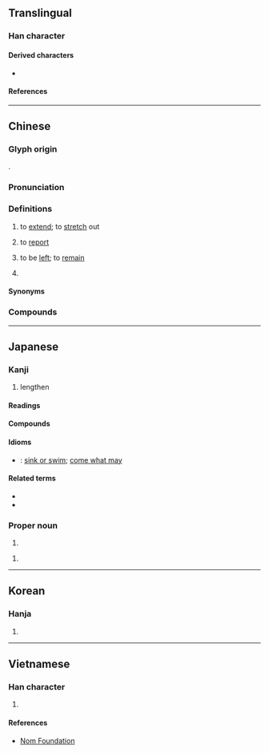 {{character info}}
==Translingual==

===Han character===
{{Han char|rn=9|rad=人|as=05|sn=7|four=25206|canj=OLWL|ids=⿰亻申}}

====Derived characters====
* {{l|mul|[[𭈁]], [[𥆓]], [[𦕽]], [[𨁬]], [[敒]], [[𫣰]]}}

====References====
{{Han ref|kx=0097.060|dkj=00481|dj=0205.120|hdz=10133.020|uh=4F38}}

----

==Chinese==
{{zh-forms}}

===Glyph origin===
{{Han etym}}
{{Han compound|alt1=亻|人|申|ls=psc|c1=s|c2=p|t1=man}}.

===Pronunciation===
{{zh-pron
|m=shēn
|m-s=
|c=san1
|c-t=
|g=
|h=pfs=chhûn/sṳ̂n
|h_note=chhûn - vernacular; sṳ̂n - literary
|j=
|mb=
|md=sĭng
|mn=chhun/qz,xm:chhng/sin
|mn_note=chhun/chhng - vernacular; sin - literary
|mn-t=cung1/sing1
|mn-t_note=cung1 - vernacular; sing1 - literary
|w=
|x=
|mc=y
|oc=y
|ma=Zh-shen.ogg
|cat=v,pn
}}

===Definitions===
{{zh-hanzi}}

# to [[extend]]; to [[stretch]] out
#: {{zh-x|伸長 兩 隻 手|to extend two hands}}
# to [[report]]
# {{lb|zh|Hakka|Hokkien}} to be [[left]]; to [[remain]]
# {{surname|zh}}

====Synonyms====
{{zh-dial|剩}}

===Compounds===
{{zh-der|伸鉤索鐵|伸舌頭|伸張|伸出|伸志|伸出援手|伸懶腰|伸頭探腦|伸頭縮頸|伸腰|伸手牌|伸剖|伸張正義|小屈大伸|延伸|伸縮縫|伸縮尺|伸縮|伸手|屈伸|屈一伸萬|平伸|仰首伸眉|伸眉|伸開|伸腿瞪眼|伸展|伸直|伸冤|伸長|伸腿|伸眉吐氣|以屈求伸|欠伸|握鉤伸鐵|眉頭不伸|有屈無伸|詘寸伸尺|能屈能伸|顰伸|蠖屈求伸|轉伸|伸港}}

{{zh-cat|Elementary}}

----

==Japanese==

===Kanji===
{{ja-kanji|grade=c|rs=人05}}

# lengthen

====Readings====
{{ja-readings
|goon=しん
|kanon=しん
|kun=の-びる, の-べる, の-ばす, の-す
|nanori=のぶ, よぼる
}}

====Compounds====
{{col5|ja|{{ja-l|伸筋}}
|{{ja-l|伸縮}}
|{{ja-l|伸張}}
|{{ja-l|伸長}}, {{ja-l|伸暢}}
|{{ja-l|伸展}}
|{{ja-l|伸度}}
}}

====Idioms====
* {{ja-r|伸るか反るか|のる か そる か}}: [[sink or swim]]; [[come what may]]

====Related terms====
* {{l|ja|伸す}}
* {{l|ja|伸べ広げる}}

===Proper noun===
{{ja-kanjitab|しん|yomi=o}}
{{ja-pos|proper|しん}}

# {{given name|ja|male|sort=しん}}

{{ja-pos|proper|のぶる}}

# {{given name|ja|male|sort=のぶる}}

----

==Korean==

===Hanja===
{{ko-hanja|펴다|펼|신}}

# {{rfdef|ko|sort=人05}}

----

==Vietnamese==

===Han character===
{{vi-readings|reading=[[thân]]|rs=人05}}

# {{rfdef|vi|sort=人05}}

====References====
* [http://nomfoundation.org/common/nom_details.php?codepoint=4f38 Nom Foundation]